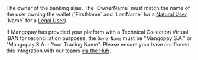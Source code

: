   
<ParamField body="OwnerName" type="string" required>  
<MaxLength255Characters />     
The owner of the banking alias. The `OwnerName` must match the name of the user owning the wallet (`FirstName` and `LastName` for a <a href="/api-reference/users/natural-user-object">Natural User</a>, `Name` for a <a href="/api-reference/users/legal-user-object">Legal User</a>).

If Mangopay has provided your platform with a Technical Collection Virtual IBAN for reconciliation purposes, the `OwnerName` must be "Mangopay S.A." or "Mangopay S.A. - Your Trading Name". Please ensure your have confirmed this integration with our teams <a href="https://hub.mangopay.com/" target="_blank">via the Hub</a>.
</ParamField>